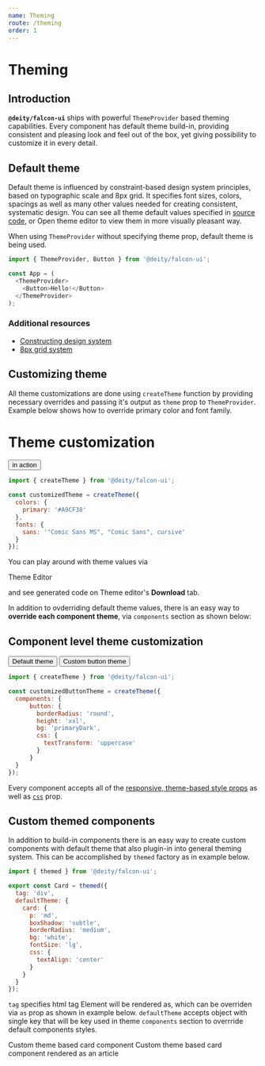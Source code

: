```yaml
---
name: Theming
route: /theming
order: 1
---
```



# Theming


## Introduction
**`@deity/falcon-ui`** ships with powerful `ThemeProvider` based theming capabilities.
Every component has default theme build-in, providing consistent and pleasing look and feel out of the box, yet giving possibility to customize it in every detail.

## Default theme
Default theme is influenced by constraint-based design system principles, based on typographic scale and 8px grid. 
It specifies font sizes, colors, spacings as well as many other values needed for creating consistent, systematic design.
You can see all theme default values specified in [source code](https://github.com/deity-io/falcon/blob/master/packages/falcon-ui/src/theme/theme.ts), or 
<ViewThemeSection section="colors">
	Open theme editor
</ViewThemeSection>
 to view them in more visually pleasant way.

When using `ThemeProvider` without specifying theme prop, default theme is being used.

```javascript
import { ThemeProvider, Button } from '@deity/falcon-ui';

const App = (
  <ThemeProvider>
    <Button>Hello!</Button>
  </ThemeProvider>
);
```

### Additional resources
- [Constructing design system](https://medium.freecodecamp.org/how-to-construct-a-design-system-864adbf2a117)
- [8px grid system](https://builttoadapt.io/intro-to-the-8-point-grid-system-d2573cde8632)

## Customizing theme
All theme customizations are done using `createTheme` function by providing necessary overrides and passing it's output as `theme` prop to `ThemeProvider`.
Example below shows how to override primary color and font family.

<Playground>
  <ThemeProvider theme={customizedTheme}>
    <H1>Theme customization</H1>
    <FlexLayout mt="md" justifyContent="center">
      <Button>in action</Button>
    </FlexLayout>
  </ThemeProvider>
</Playground>

```javascript
import { createTheme } from '@deity/falcon-ui';

const customizedTheme = createTheme({
  colors: {
    primary: '#A9CF38'
  },
  fonts: {
    sans: '"Comic Sans MS", "Comic Sans", cursive'
  }
});
```

You can play around with theme values via

<ViewThemeSection section="spacing"> Theme Editor</ViewThemeSection>

and see generated code on Theme editor's **Download** tab.

In addition to ovderriding default theme values, there is an easy way to **override each component theme**, via `components` section as shown below:

<Playground>
  <H2>Component level theme customization</H2>
  <Button mt="md">Default theme</Button>
  <ThemeProvider theme={customizedButtonTheme}>
    <Button mt="md">Custom button theme</Button>
  </ThemeProvider>
</Playground>

```javascript
import { createTheme } from '@deity/falcon-ui';

const customizedButtonTheme = createTheme({
  components: {
      button: {
        borderRadius: 'round',
        height: 'xxl',
        bg: 'primaryDark',
        css: {
          textTransform: 'uppercase'
        }
      }
  }
});
```
Every component accepts all of the [responsive, theme-based style props](/responsive-props) as well as [`css`](/responsive-props#css-prop) prop.

<ActivateComponentFinder />

## Custom themed components
  In addition to build-in components there is an easy way to create custom components with default theme that also plugin-in into general theming system.
  This can be accomplished by `themed` factory as in example below.

```javascript
import { themed } from '@deity/falcon-ui';

export const Card = themed({
  tag: 'div',
  defaultTheme: {
    card: {
      p: 'md',
      boxShadow: 'subtle',
      borderRadius: 'medium',
      bg: 'white',
      fontSize: 'lg',
      css: {
        textAlign: 'center'
      }
    }
  }
});
```

`tag` specifies html tag Element will be rendered as, which can be overriden via `as` prop as shown in example below.
`defaultTheme` accepts object with single key that will be key used in theme `components` section to overrride default components styles.

<Playground>
  <Card>
    Custom theme based card component
  </Card>
  <Card as="article" mt="lg">
    Custom theme based card component rendered as an article
  </Card>
</Playground>
